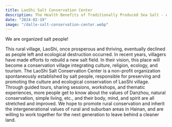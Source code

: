 ```yaml
---
title: LaoShi Salt Conservation Center
description: The Health Benefits of Traditionally Produced Sea Salt - A Legacy of Ancestral Wisdom
date: "2024-02-19"
image: "/dalle-salt-conservation-center.webp"
---
```


We are organized salt people!

This rural village, LaoShi, once prosperous and thriving, eventually declined as people left and ecological destruction occurred. In recent years, villagers have made efforts to rebuild a new salt field. In their vision, this place will become a conservation village integrating culture, religion, ecology, and tourism. The LaoShi Salt Conservation Center is a non-profit organization spontaneously established by salt people, responsible for preserving and promoting the culture and ecological conservation of LaoShi village. Through guided tours, sharing sessions, workshops, and thematic experiences, more people get to know about the values of Danzhou, natural conservation, simple living, etc., and their body, mind, and spirit are all stretched and improved. We hope to promote rural conservation and inherit the intergenerational values of rural and suburban areas in Hainan, and are willing to work together for the next generation to leave behind a cleaner land.
